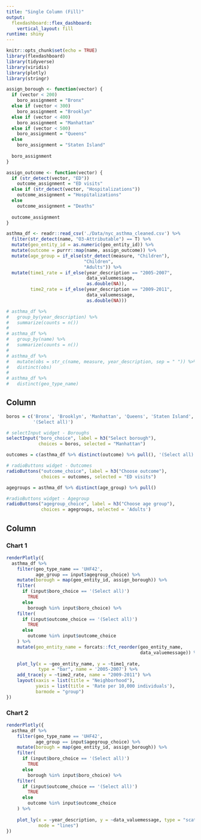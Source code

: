 ```yaml
---
title: "Single Column (Fill)"
output: 
  flexdashboard::flex_dashboard:
    vertical_layout: fill
runtime: shiny
---
```


```r
knitr::opts_chunk$set(echo = TRUE)
library(flexdashboard)
library(tidyverse)
library(viridis)
library(plotly)
library(stringr)
```

```r

assign_borough <- function(vector) {
  if (vector < 200)
    boro_assignment = "Bronx"
  else if (vector < 300)
    boro_assignment = "Brooklyn"
  else if (vector < 400)
    boro_assignment = "Manhattan"
  else if (vector < 500)
    boro_assignment = "Queens"
  else 
    boro_assignment = "Staten Island"
  
  boro_assignment
}

assign_outcome <- function(vector) {
  if (str_detect(vector, "ED"))
    outcome_assignment = "ED visits"
  else if (str_detect(vector, "Hospitalizations"))
    outcome_assignment = "Hospitalizations"
  else
    outcome_assignment = "Deaths"
  
  outcome_assignment
}

asthma_df <- readr::read_csv('./Data/nyc_asthma_cleaned.csv') %>% 
  filter(str_detect(name, "O3-Attributable") == T) %>% 
  mutate(geo_entity_id = as.numeric(geo_entity_id)) %>% 
  mutate(outcome = purrr::map(name, assign_outcome)) %>% 
  mutate(age_group = if_else(str_detect(measure, "Children"),
                             "Children",
                             "Adults")) %>% 
  mutate(time1_rate = if_else(year_description == "2005-2007", 
                              data_valuemessage, 
                              as.double(NA)),
         time2_rate = if_else(year_description == "2009-2011",
                              data_valuemessage,
                              as.double(NA)))

# asthma_df %>%
#   group_by(year_description) %>%
#   summarize(counts = n())
# 
# asthma_df %>% 
#   group_by(name) %>% 
#   summarize(counts = n())
# 
# asthma_df %>% 
#   mutate(obs = str_c(name, measure, year_description, sep = " ")) %>% 
#   distinct(obs)
# 
# asthma_df %>% 
#   distinct(geo_type_name)
```



Column {.sidebar}
-----------------------------------------------------------------------

```r
boros = c('Bronx', 'Brooklyn', 'Manhattan', 'Queens', 'Staten Island', 
          '(Select all)')

# selectInput widget - Boroughs
selectInput("boro_choice", label = h3("Select borough"), 
            choices = boros, selected = "Manhattan")
```

```r
outcomes = c(asthma_df %>% distinct(outcome) %>% pull(), '(Select all)')

# radioButtons widget - Outcomes
radioButtons("outcome_choice", label = h3("Choose outcome"), 
             choices = outcomes, selected = "ED visits")
```

```r
agegroups = asthma_df %>% distinct(age_group) %>% pull()

#radioButtons widget - Agegroup
radioButtons("agegroup_choice", label = h3("Choose age group"),
             choices = agegroups, selected = 'Adults')


```

Column
----------------------------------------------------------------------

### Chart 1
```r
renderPlotly({
  asthma_df %>%
    filter(geo_type_name == 'UHF42',
           age_group == input$agegroup_choice) %>%
    mutate(borough = map(geo_entity_id, assign_borough)) %>%
    filter(
      if (input$boro_choice == '(Select all)') 
        TRUE 
      else 
        borough %in% input$boro_choice) %>% 
    filter(
      if (input$outcome_choice == '(Select all)')
        TRUE
      else
        outcome %in% input$outcome_choice
    ) %>% 
    mutate(geo_entity_name = forcats::fct_reorder(geo_entity_name, 
                                                  data_valuemessage)) %>% 
    
    plot_ly(x = ~geo_entity_name, y = ~time1_rate, 
            type = "bar", name = '2005-2007') %>% 
    add_trace(y = ~time2_rate, name = "2009-2011") %>% 
    layout(xaxis = list(title = "Neighborhood"),
           yaxis = list(title = 'Rate per 10,000 individuals'), 
           barmode = "group")
})
```
    
### Chart 2

```r
renderPlotly({
  asthma_df %>%
    filter(geo_type_name == 'UHF42',
           age_group == input$agegroup_choice) %>%
    mutate(borough = map(geo_entity_id, assign_borough)) %>%
    filter(
      if (input$boro_choice == '(Select all)') 
        TRUE 
      else 
        borough %in% input$boro_choice) %>% 
    filter(
      if (input$outcome_choice == '(Select all)')
        TRUE
      else
        outcome %in% input$outcome_choice
    ) %>% 
    
    plot_ly(x = ~year_description, y = ~data_valuemessage, type = "scatter",
            mode = "lines")
})
```
